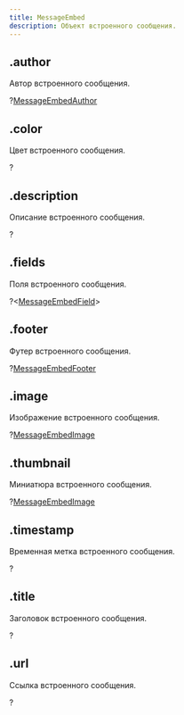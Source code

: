 ```yaml
---
title: MessageEmbed
description: Объект встроенного сообщения.
---
```


## .author

Автор встроенного сообщения.

?[MessageEmbedAuthor](messageembedauthor.mdx)

## .color

Цвет встроенного сообщения.

?<MdnRef dataType="Number" />

## .description

Описание встроенного сообщения.

?<MdnRef dataType="String" />

## .fields

Поля встроенного сообщения.

?<MdnRef dataType="Array" />\<[MessageEmbedField](messageembedfield.mdx)>

## .footer

Футер встроенного сообщения.

?[MessageEmbedFooter](messageembedfooter.mdx)

## .image

Изображение встроенного сообщения.

?[MessageEmbedImage](messageembedimage.mdx)

## .thumbnail

Миниатюра встроенного сообщения.

?[MessageEmbedImage](messageembedimage.mdx)

## .timestamp

Временная метка встроенного сообщения.

?<MdnRef dataType="Number" />

## .title

Заголовок встроенного сообщения.

?<MdnRef dataType="String" />

## .url

Ссылка встроенного сообщения.

?<MdnRef dataType="String" />
